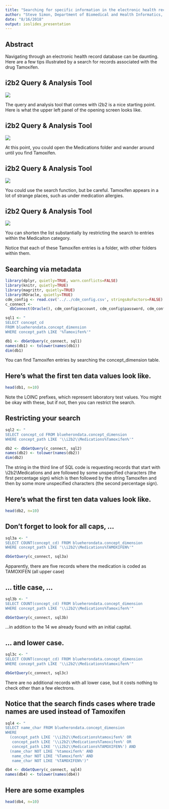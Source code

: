 ```yaml
---
title: "Searching for specific information in the electronic health record."
author: "Steve Simon, Department of Biomedical and Health Informatics, UMKC"
date: "8/16/2018"
output: ioslides_presentation
---
```


## Abstract

Navigating through an electronic health record database can be daunting. Here are a few tips illustrated by a search for records associated with the drug Tamoxifen.

## i2b2 Query & Analysis Tool

![](~/heron-i2b2-analytics/doc/searching-talk/images/heron01.PNG)

<div class="notes">

The query and analysis tool that comes with i2b2 is a nice starting point. Here is what the upper left panel of the opening screen looks like.

</div>

## i2b2 Query & Analysis Tool

![](~/heron-i2b2-analytics/doc/searching-talk/images/heron02.PNG)

<div class="notes">

At this point, you could open the Medications folder and wander around until you find Tamoxifen.

</div>

## i2b2 Query & Analysis Tool

![](~/heron-i2b2-analytics/doc/searching-talk/images/heron03.PNG)

<div class="notes">

You could use the search function, but be careful. Tamoxifen appears in a lot of strange places, such as under medication allergies.

</div>

## i2b2 Query & Analysis Tool

![](~/heron-i2b2-analytics/doc/searching-talk/images/heron04.PNG)

<div class="notes">

You can shorten the list substantially by restricting the search to entries within the Medicaiton category.

Notice that each of these Tamoxifen entries is a folder, with other folders within them.

</div>

## Searching via metadata

```r
library(dplyr, quietly=TRUE, warn.conflicts=FALSE)
library(knitr, quietly=TRUE)
library(magrittr, quietly=TRUE)
library(ROracle, quietly=TRUE)
cdm_config <- read.csv('../../cdm_config.csv', stringsAsFactors=FALSE)
c_connect <-
  dbConnect(Oracle(), cdm_config$account, cdm_config$password, cdm_config$access)
```

```r
sql1 <- "
SELECT concept_cd
FROM blueherondata.concept_dimension
WHERE concept_path LIKE '%Tamoxifen%'"

db1 <- dbGetQuery(c_connect, sql1)
names(db1) <- tolower(names(db1))
dim(db1)
```

<div class="notes">

You can find Tamoxifen entries by searching the concept_dimension table.

</div>

## Here's what the first ten data values look like.


```r
head(db1, n=10)
```

<div class="notes">

Note the LOINC prefixes, which represent laboratory test values. You might be okay with these, but if not, then you can restrict the search.

</div>

## Restricting your search

```r
sql2 <- "
SELECT concept_cd FROM blueherondata.concept_dimension
WHERE concept_path LIKE '\\i2b2\\Medications%Tamoxifen%'"

db2 <- dbGetQuery(c_connect, sql2)
names(db2) <- tolower(names(db2))
dim(db2)
```

<div class="notes">

The string in the third line of SQL code is requesting records that start with \\i2b2\\Medications and are followed by some unspecified characters (the first percentage sign) which is then followed by the string Tamoxifen and then by some more unspecified characters (the second percentage sign).

</div>

## Here's what the first ten data values look like.

```r
head(db2, n=10)
```

## Don't forget to look for all caps, ...

```r
sql3a <- "
SELECT COUNT(concept_cd) FROM blueherondata.concept_dimension
WHERE concept_path LIKE '\\i2b2\\Medications%TAMOXIFEN%'"

dbGetQuery(c_connect, sql3a)
```

<div class="notes">

Apparently, there are five records where the medication is coded as TAMOXIFEN (all upper case)

</div>

## ... title case, ...

```r
sql3b <- "
SELECT COUNT(concept_cd) FROM blueherondata.concept_dimension
WHERE concept_path LIKE '\\i2b2\\Medications%Tamoxifen%'"

dbGetQuery(c_connect, sql3b)
```

<div class="notes">

...in addition to the 14 we already found with an initial capital.

</div>

## ... and lower case.

```r
sql3c <- "
SELECT COUNT(concept_cd) FROM blueherondata.concept_dimension
WHERE concept_path LIKE '\\i2b2\\Medications%tamoxifen%'"

dbGetQuery(c_connect, sql3c)
```

<div class="notes">

There are no additional records with all lower case, but it costs nothing to check other than a few electrons.

</div>

## Notice that the search finds cases where trade names are used instead of Tamoxifen

```r
sql4 <- "
SELECT name_char FROM blueherondata.concept_dimension
WHERE
  (concept_path LIKE '\\i2b2\\Medications%tamoxifen%' OR
   concept_path LIKE '\\i2b2\\Medications%Tamoxifen%' OR
   concept_path LIKE '\\i2b2\\Medications%TAMOXIFEN%') AND 
  (name_char NOT LIKE '%tamoxifen%' AND
   name_char NOT LIKE '%Tamoxifen%' AND
   name_char NOT LIKE '%TAMOXIFEN%')"

db4 <- dbGetQuery(c_connect, sql4)
names(db4) <- tolower(names(db4))
```

## Here are some examples

```r
head(db4, n=10)
```